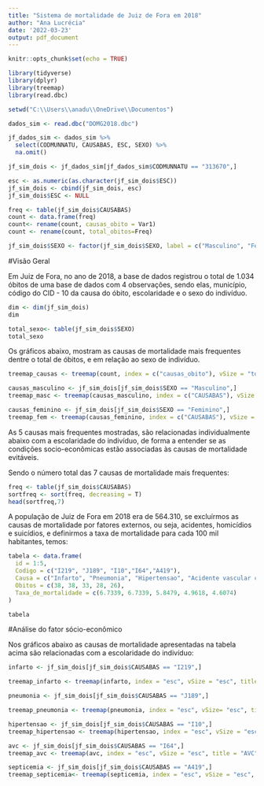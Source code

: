 ---
title: "Sistema de mortalidade de Juiz de Fora em 2018"
author: "Ana Lucrécia"
date: '2022-03-23'
output: pdf_document
---

```{r setup, include=FALSE}
knitr::opts_chunk$set(echo = TRUE)
```



```{r include=FALSE}

library(tidyverse)
library(dplyr)
library(treemap)
library(read.dbc)
```


```{r include=FALSE}

setwd("C:\\Users\\anadu\\OneDrive\\Documentos")

dados_sim <- read.dbc("DOMG2018.dbc")

jf_dados_sim <- dados_sim %>%
  select(CODMUNNATU, CAUSABAS, ESC, SEXO) %>%
  na.omit()

jf_sim_dois <- jf_dados_sim[jf_dados_sim$CODMUNNATU == "313670",]

esc <- as.numeric(as.character(jf_sim_dois$ESC))
jf_sim_dois <- cbind(jf_sim_dois, esc)
jf_sim_dois$ESC <- NULL

freq <- table(jf_sim_dois$CAUSABAS)
count <- data.frame(freq)
count<- rename(count, causas_obito = Var1)
count <- rename(count, total_obitos=Freq)

```

```{r include=FALSE}
jf_sim_dois$SEXO <- factor(jf_sim_dois$SEXO, label = c("Masculino", "Feminino"), levels= c(1,2))

```



#Visão Geral

Em Juiz de Fora, no ano de 2018, a base de dados registrou o total de 1.034 óbitos de uma base de dados com 4 observações, sendo elas, município, código do CID - 10 da causa do óbito, escolaridade e o sexo do indivíduo.
```{r echo=FALSE}
dim <- dim(jf_sim_dois)
dim
``` 

```{r echo=FALSE}
total_sexo<- table(jf_sim_dois$SEXO)
total_sexo
```






Os gráficos abaixo, mostram as causas de mortalidade mais frequentes dentre o total de óbitos, e em relação ao sexo de indivíduo.

```{r echo=FALSE}
treemap_causas <- treemap(count, index = c("causas_obito"), vSize = "total_obitos", title = "Causas de mortalidade em Juiz de Fora no ano de 2018", border.col = "white", lowerbound.cex.labels = 0, inflate.labels = FALSE, fontfamily.labels = "mono")

```


```{r echo=FALSE}
causas_masculino <- jf_sim_dois[jf_sim_dois$SEXO == "Masculino",]
treemap_masc <- treemap(causas_masculino, index = c("CAUSABAS"), vSize = "esc", title = "Causas de mortalidade mais frequentes no sexo masculino.", border.col="white", fontsize.labels = 10, fontfamily.labels = "mono")
```


```{r echo=FALSE}
causas_feminino <- jf_sim_dois[jf_sim_dois$SEXO == "Feminino",]
treemap_fem <- treemap(causas_feminino, index = c("CAUSABAS"), vSize = "esc", title = "Causas de mortalidade mais frequentes no sexo feminino.", border.col="white", fontsize.labels = 10, fontfamily.labels = "mono")
```



As 5 causas mais frequentes mostradas, são relacionadas individualmente abaixo com a escolaridade do indivíduo, de forma a entender se as condições socio-econômicas estão associadas às causas de mortalidade evitáveis. 

Sendo o número total das 7 causas de mortalidade mais frequentes:

```{r echo=FALSE}
freq <- table(jf_sim_dois$CAUSABAS)
sortfreq <- sort(freq, decreasing = T)
head(sortfreq,7)
```


A população de Juiz de Fora em 2018 era de 564.310, se excluírmos as causas de mortalidade por fatores externos, ou seja, acidentes, homicídios e suicídios, e definirmos a taxa de mortalidade para cada 100 mil habitantes, temos:

```{r echo=FALSE}
tabela <- data.frame(
  id = 1:5,
  Codigo = c("I219", "J189", "I10","I64","A419"),
  Causa = c("Infarto", "Pneumonia", "Hipertensao", "Acidente vascular cerebral", "Septicemia"),
  Obitos = c(38, 38, 33, 28, 26),
  Taxa_de_mortalidade = c(6.7339, 6.7339, 5.8479, 4.9618, 4.6074)
)

tabela
```





#Análise do fator sócio-econômico

Nos gráficos abaixo as causas de mortalidade apresentadas na tabela acima são relacionadas com a  escolaridade do indivíduo:

```{r echo=FALSE}
infarto <- jf_sim_dois[jf_sim_dois$CAUSABAS == "I219",]

treemap_infarto <- treemap(infarto, index = "esc", vSize = "esc", title = "Infarto", border.col = "white",type = "index",fun.aggregate = "weighted.mean" , fontsize.labels = 10, fontfamily.labels = "mono")

```

```{r echo=FALSE}
pneumonia <- jf_sim_dois[jf_sim_dois$CAUSABAS == "J189",]

treemap_pneumonia <- treemap(pneumonia, index = "esc", vSize= "esc", title = "Pneumonia", border.col = "white", fontsize.labels = 10, fontfamily.labels = "mono")

```

```{r echo=FALSE}
hipertensao <- jf_sim_dois[jf_sim_dois$CAUSABAS == "I10",]
treemap_hipertensao <- treemap(hipertensao, index = "esc", vSize = "esc", title = "Hipertensão",border.col = "white", fontsize.labels = 10, fontfamily.labels = "mono")

```

```{r echo=FALSE}
avc <- jf_sim_dois[jf_sim_dois$CAUSABAS == "I64",]
treemap_avc <- treemap(avc, index = "esc", vSize = "esc", title = "AVC", border.col = "white", fontsize.labels = 10, fontfamily.labels = "mono")

```

```{r echo=FALSE}
septicemia <- jf_sim_dois[jf_sim_dois$CAUSABAS == "A419",]
treemap_septicemia<- treemap(septicemia, index = "esc", vSize = "esc", title = "Septicemia", border.col = "white", fontsize.labels = 10, fontfamily.labels = "mono")

```



